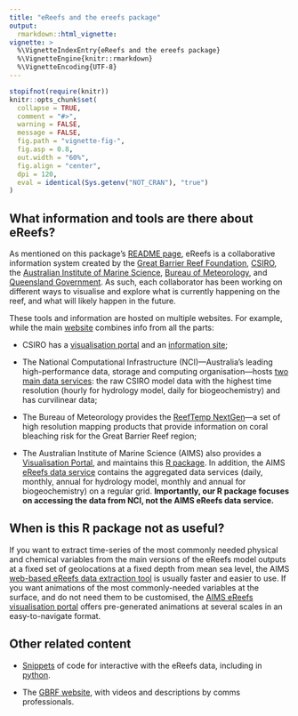 ```yaml
---
title: "eReefs and the ereefs package"
output:
  rmarkdown::html_vignette:
vignette: >
  %\VignetteIndexEntry{eReefs and the ereefs package}
  %\VignetteEngine{knitr::rmarkdown}
  %\VignetteEncoding{UTF-8}
---
```


```r
stopifnot(require(knitr))
knitr::opts_chunk$set(
  collapse = TRUE,
  comment = "#>",
  warning = FALSE,
  message = FALSE,
  fig.path = "vignette-fig-",
  fig.asp = 0.8,
  out.width = "60%",
  fig.align = "center",
  dpi = 120,
  eval = identical(Sys.getenv("NOT_CRAN"), "true")
)
```

## What information and tools are there about eReefs?

As mentioned on this package's [README page](https://open-aims.github.io/ereefs/), eReefs is a collaborative information system created by the [Great Barrier Reef Foundation](https://www.barrierreef.org/), [CSIRO](https://www.csiro.au/), the [Australian Institute of Marine Science](https://www.aims.gov.au/), [Bureau of Meteorology](https://www.bom.gov.au/), and [Queensland Government](https://www.qld.gov.au/). As such, each collaborator has been working on different ways to visualise and explore what is currently happening on the reef, and what will likely happen in the future.

These tools and information are hosted on multiple websites. For example, while the main [website](https://www.ereefs.org.au/) combines info from all the parts:

- CSIRO has a [visualisation portal](https://portal.ereefs.info/) and an [information site](https://research.csiro.au/ereefs/);

- The National Computational Infrastructure (NCI)---Australia's leading high-performance data, storage and computing organisation---hosts [two main data services](https://dapds00.nci.org.au/thredds/catalog/fx3/gbr4_v2/catalog.html): the raw CSIRO model data with the highest time resolution (hourly for hydrology model, daily for biogeochemistry) and has curvilinear data;

- The Bureau of Meteorology provides the [ReefTemp NextGen](http://www.bom.gov.au/environment/activities/reeftemp/reeftemp.shtml)---a set of high resolution mapping products that provide information on coral bleaching risk for the Great Barrier Reef region;

- The Australian Institute of Marine Science (AIMS) also provides a [Visualisation Portal](https://ereefs.aims.gov.au/ereefs-aims), and maintains this [R package](https://github.com/open-aims/ereefs/). In addition, the AIMS [eReefs data service](https://thredds.ereefs.aims.gov.au/) contains the aggregated data services (daily, monthly, annual for hydrology model, monthly and annual for biogeochemistry) on a regular grid. **Importantly, our R package focuses on accessing the data from NCI, not the AIMS eReefs data service.**

## When is this R package not as useful?

If you want to extract time-series of the most commonly needed physical and chemical variables from the main versions of the eReefs model outputs at a fixed set of geolocations at a fixed depth from mean sea level, the AIMS [web-based eReefs data extraction tool](https://extraction.ereefs.aims.gov.au/) is usually faster and easier to use. If you want animations of the most commonly-needed variables at the surface, and do not need them to be customised, the [AIMS eReefs visualisation portal](https://ereefs.aims.gov.au/ereefs-aims) offers pre-generated animations at several scales in an easy-to-navigate format.

## Other related content

- [Snippets](https://ereefs.aims.gov.au/ereefs-aims/help) of code for interactive with the eReefs data, including in [python](https://ereefs.aims.gov.au/ereefs-aims/help/how-to-plot-aims-ereefs-data-with-python).

- The [GBRF website](https://www.barrierreef.org/what-we-do/projects/eReefs), with videos and descriptions by comms professionals.
